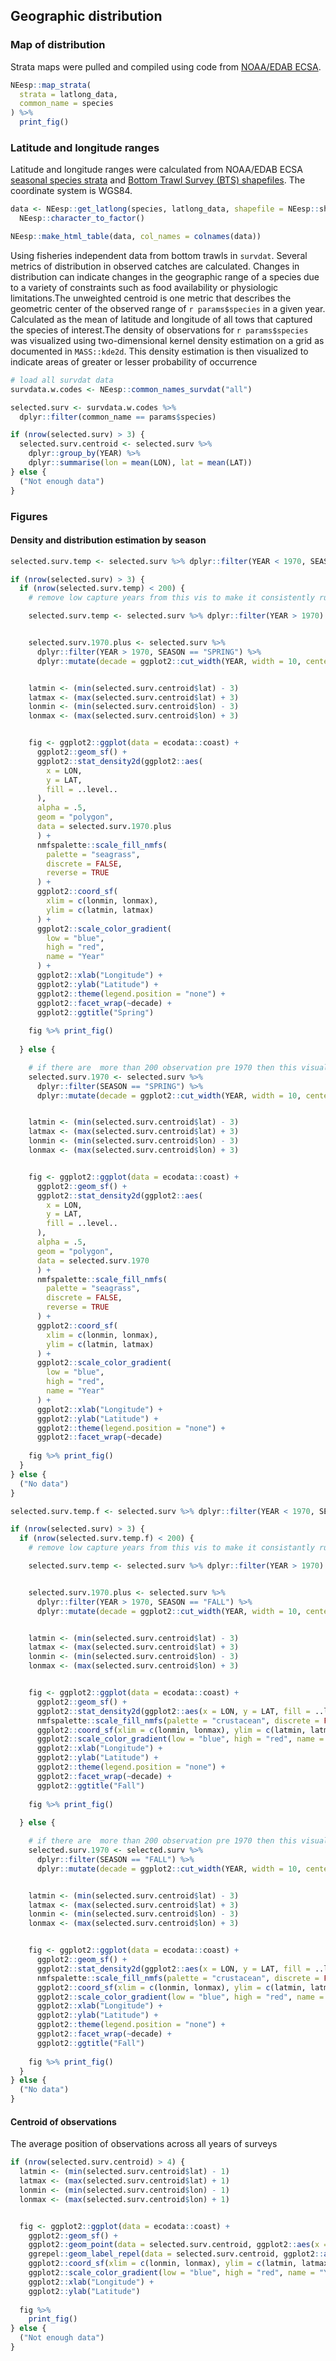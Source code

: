 ## Geographic distribution

### Map of distribution
Strata maps were pulled and compiled using code from [NOAA/EDAB ECSA](https://github.com/NOAA-EDAB/ECSA).


```r
NEesp::map_strata(
  strata = latlong_data,
  common_name = species
) %>%
  print_fig()
```


### Latitude and longitude ranges
Latitude and longitude ranges were calculated from NOAA/EDAB ECSA [seasonal species strata](https://github.com/NOAA-EDAB/ECSA/blob/master/data/seasonal_stock_strata.csv) and [Bottom Trawl Survey (BTS) shapefiles](https://github.com/NOAA-EDAB/ECSA/tree/master/data/strata_shapefiles). The coordinate system is WGS84.
```r
data <- NEesp::get_latlong(species, latlong_data, shapefile = NEesp::shape) %>%
  NEesp::character_to_factor()

NEesp::make_html_table(data, col_names = colnames(data))
```


Using fisheries independent data from bottom trawls in `survdat`. Several metrics of distribution in observed catches are calculated. Changes in distribution can indicate changes in the geographic range of a species due to a variety of constraints such as food availability or physiologic limitations.The unweighted centroid is one metric that describes the geometric center of the observed range of `r params$species` in a given year. Calculated as the mean of latitude and longitude of all tows that captured the species of interest.The density of observations for `r params$species` was visualized using two-dimensional kernel density estimation on a grid as documented in `MASS::kde2d`. This density estimation is then visualized to indicate areas of greater or lesser probability of occurrence 


```r
# load all survdat data
survdata.w.codes <- NEesp::common_names_survdat("all")

selected.surv <- survdata.w.codes %>%
  dplyr::filter(common_name == params$species)

if (nrow(selected.surv) > 3) {
  selected.surv.centroid <- selected.surv %>%
    dplyr::group_by(YEAR) %>%
    dplyr::summarise(lon = mean(LON), lat = mean(LAT))
} else {
  ("Not enough data")
}
```

### Figures

#### Density and distribution estimation by season
```r

selected.surv.temp <- selected.surv %>% dplyr::filter(YEAR < 1970, SEASON == "SPRING")

if (nrow(selected.surv) > 3) {
  if (nrow(selected.surv.temp) < 200) {
    # remove low capture years from this vis to make it consistently run

    selected.surv.temp <- selected.surv %>% dplyr::filter(YEAR > 1970)


    selected.surv.1970.plus <- selected.surv %>%
      dplyr::filter(YEAR > 1970, SEASON == "SPRING") %>%
      dplyr::mutate(decade = ggplot2::cut_width(YEAR, width = 10, center = 1980))


    latmin <- (min(selected.surv.centroid$lat) - 3)
    latmax <- (max(selected.surv.centroid$lat) + 3)
    lonmin <- (min(selected.surv.centroid$lon) - 3)
    lonmax <- (max(selected.surv.centroid$lon) + 3)


    fig <- ggplot2::ggplot(data = ecodata::coast) +
      ggplot2::geom_sf() +
      ggplot2::stat_density2d(ggplot2::aes(
        x = LON,
        y = LAT,
        fill = ..level..
      ),
      alpha = .5,
      geom = "polygon",
      data = selected.surv.1970.plus
      ) +
      nmfspalette::scale_fill_nmfs(
        palette = "seagrass",
        discrete = FALSE,
        reverse = TRUE
      ) +
      ggplot2::coord_sf(
        xlim = c(lonmin, lonmax),
        ylim = c(latmin, latmax)
      ) +
      ggplot2::scale_color_gradient(
        low = "blue",
        high = "red",
        name = "Year"
      ) +
      ggplot2::xlab("Longitude") +
      ggplot2::ylab("Latitude") +
      ggplot2::theme(legend.position = "none") +
      ggplot2::facet_wrap(~decade) +
      ggplot2::ggtitle("Spring")
    
    fig %>% print_fig()
    
  } else {

    # if there are  more than 200 observation pre 1970 then this visualization will capture that data
    selected.surv.1970 <- selected.surv %>%
      dplyr::filter(SEASON == "SPRING") %>%
      dplyr::mutate(decade = ggplot2::cut_width(YEAR, width = 10, center = 1980))


    latmin <- (min(selected.surv.centroid$lat) - 3)
    latmax <- (max(selected.surv.centroid$lat) + 3)
    lonmin <- (min(selected.surv.centroid$lon) - 3)
    lonmax <- (max(selected.surv.centroid$lon) + 3)


    fig <- ggplot2::ggplot(data = ecodata::coast) +
      ggplot2::geom_sf() +
      ggplot2::stat_density2d(ggplot2::aes(
        x = LON,
        y = LAT,
        fill = ..level..
      ),
      alpha = .5,
      geom = "polygon",
      data = selected.surv.1970
      ) +
      nmfspalette::scale_fill_nmfs(
        palette = "seagrass",
        discrete = FALSE,
        reverse = TRUE
      ) +
      ggplot2::coord_sf(
        xlim = c(lonmin, lonmax),
        ylim = c(latmin, latmax)
      ) +
      ggplot2::scale_color_gradient(
        low = "blue",
        high = "red",
        name = "Year"
      ) +
      ggplot2::xlab("Longitude") +
      ggplot2::ylab("Latitude") +
      ggplot2::theme(legend.position = "none") +
      ggplot2::facet_wrap(~decade)  
    
    fig %>% print_fig()
  }
} else {
  ("No data")
}
```


```r

selected.surv.temp.f <- selected.surv %>% dplyr::filter(YEAR < 1970, SEASON == "FALL")

if (nrow(selected.surv) > 3) {
  if (nrow(selected.surv.temp.f) < 200) {
    # remove low capture years from this vis to make it consistantly run

    selected.surv.temp <- selected.surv %>% dplyr::filter(YEAR > 1970)


    selected.surv.1970.plus <- selected.surv %>%
      dplyr::filter(YEAR > 1970, SEASON == "FALL") %>%
      dplyr::mutate(decade = ggplot2::cut_width(YEAR, width = 10, center = 1980))


    latmin <- (min(selected.surv.centroid$lat) - 3)
    latmax <- (max(selected.surv.centroid$lat) + 3)
    lonmin <- (min(selected.surv.centroid$lon) - 3)
    lonmax <- (max(selected.surv.centroid$lon) + 3)


    fig <- ggplot2::ggplot(data = ecodata::coast) +
      ggplot2::geom_sf() +
      ggplot2::stat_density2d(ggplot2::aes(x = LON, y = LAT, fill = ..level..), alpha = .5, geom = "polygon", data = selected.surv.1970.plus) +
      nmfspalette::scale_fill_nmfs(palette = "crustacean", discrete = FALSE, reverse = TRUE) +
      ggplot2::coord_sf(xlim = c(lonmin, lonmax), ylim = c(latmin, latmax)) +
      ggplot2::scale_color_gradient(low = "blue", high = "red", name = "Year") +
      ggplot2::xlab("Longitude") +
      ggplot2::ylab("Latitude") +
      ggplot2::theme(legend.position = "none") +
      ggplot2::facet_wrap(~decade) +
      ggplot2::ggtitle("Fall") 
    
    fig %>% print_fig()
    
  } else {

    # if there are  more than 200 observation pre 1970 then this visualization will capture that data
    selected.surv.1970 <- selected.surv %>%
      dplyr::filter(SEASON == "FALL") %>%
      dplyr::mutate(decade = ggplot2::cut_width(YEAR, width = 10, center = 1980))


    latmin <- (min(selected.surv.centroid$lat) - 3)
    latmax <- (max(selected.surv.centroid$lat) + 3)
    lonmin <- (min(selected.surv.centroid$lon) - 3)
    lonmax <- (max(selected.surv.centroid$lon) + 3)


    fig <- ggplot2::ggplot(data = ecodata::coast) +
      ggplot2::geom_sf() +
      ggplot2::stat_density2d(ggplot2::aes(x = LON, y = LAT, fill = ..level..), alpha = .5, geom = "polygon", data = selected.surv.1970) +
      nmfspalette::scale_fill_nmfs(palette = "crustacean", discrete = FALSE, reverse = TRUE) +
      ggplot2::coord_sf(xlim = c(lonmin, lonmax), ylim = c(latmin, latmax)) +
      ggplot2::scale_color_gradient(low = "blue", high = "red", name = "Year") +
      ggplot2::xlab("Longitude") +
      ggplot2::ylab("Latitude") +
      ggplot2::theme(legend.position = "none") +
      ggplot2::facet_wrap(~decade) +
      ggplot2::ggtitle("Fall") 
    
    fig %>% print_fig()
  }
} else {
  ("No data")
}
```


#### Centroid of observations 

The average position of observations across all years of surveys 

```r

if (nrow(selected.surv.centroid) > 4) {
  latmin <- (min(selected.surv.centroid$lat) - 1)
  latmax <- (max(selected.surv.centroid$lat) + 1)
  lonmin <- (min(selected.surv.centroid$lon) - 1)
  lonmax <- (max(selected.surv.centroid$lon) + 1)


  fig <- ggplot2::ggplot(data = ecodata::coast) +
    ggplot2::geom_sf() +
    ggplot2::geom_point(data = selected.surv.centroid, ggplot2::aes(x = lon, y = lat, color = as.numeric(YEAR))) +
    ggrepel::geom_label_repel(data = selected.surv.centroid, ggplot2::aes(x = lon, y = lat, label = YEAR), max.overlaps = 20) +
    ggplot2::coord_sf(xlim = c(lonmin, lonmax), ylim = c(latmin, latmax)) +
    ggplot2::scale_color_gradient(low = "blue", high = "red", name = "Year") +
    ggplot2::xlab("Longitude") +
    ggplot2::ylab("Latitude")
  
  fig %>%
    print_fig()
} else {
  ("Not enough data")
}
```

